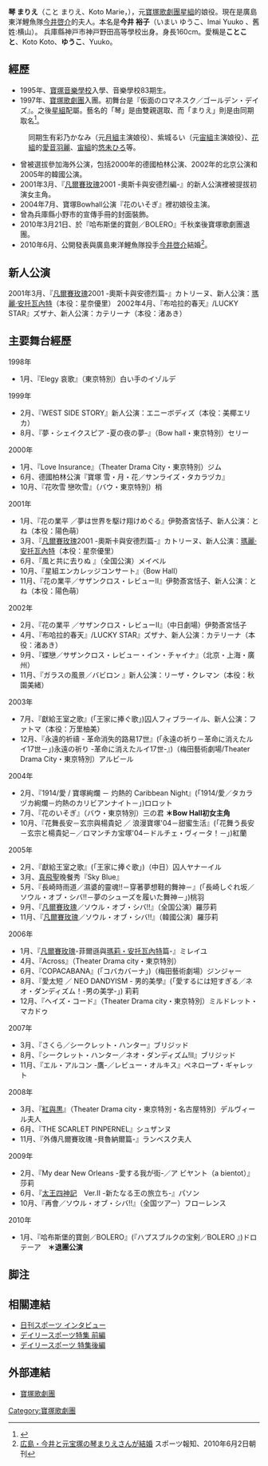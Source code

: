 {{roughtranslation|time=2021-06-01}}
{{blpsources|time=2021-06-01}}
{{藝人|type=女演员
| 姓名                    = 琴 まりえ (こと まりえ）
| 出生日期                = 11月14日
| 出生地點                = {{JPN}}
| yearsactive             = 1997-2010
<br>1997年：[[寶塚歌劇團|寶塚歌劇團]]入團<br>1997年：[[星組|星組]]配屬
}}
{{japanese|japanese=琴 まりえ |kana=こと まりえ|romaji=Koto Marie}}

'''琴 まりえ'''（こと まりえ、Koto Marie，{{bd|1978年|11月14日||}}），元[[寶塚歌劇團|寶塚歌劇團]][[星組|星組]]的娘役。現在是廣島東洋鯉魚隊[[今井啓介|今井啓介]]的夫人。本名是'''今井 裕子'''（いまい ゆうこ、Imai Yuuko 、舊姓:横山）。
兵庫縣神戸市神戸野田高等學校出身。身長160cm。愛稱是'''ことこと'''、Koto Koto、'''ゆうこ'''、Yuuko。

== 經歷 ==
*1995年、[[寶塚音樂學校|寶塚音樂學校]]入學、音樂學校83期生。
*1997年、[[寶塚歌劇團|寶塚歌劇團]]入團。初舞台是『仮面のロマネスク／ゴールデン・デイズ』。之後[[星組|星組]]配屬。藝名的「琴」是由雙親選取、而「まりえ」則是由同期取名<ref>{{Cite web |url=http://www.sankei.co.jp/enak/sumirestylevintage/takara0205/0513koto.html |title=産経ENAK The name of タカラジェンヌ |access-date=2010-10-09 |archive-date=2016-03-05 |archive-url=https://web.archive.org/web/20160305102313/http://www.sankei.co.jp/enak/sumirestylevintage/takara0205/0513koto.html |dead-url=no }}</ref>。
:同期生有彩乃かなみ（元[[月組|月組]]主演娘役）、紫城るい（元[[宙組|宙組]]主演娘役）、[[花組|花組]]的[[愛音羽麗|愛音羽麗]]、[[宙組|宙組]]的[[悠未ひろ|悠未ひろ]]等。
*曾被選拔參加海外公演，包括2000年的德國柏林公演、2002年的北京公演和2005年的韓國公演。
*2001年3月、『[[凡爾賽玫瑰|凡爾賽玫瑰]]2001 -奧斯卡與安德烈編-』的新人公演裡被提拔初演女主角。
*2004年7月、寶塚Bowhall公演『花のいそぎ』裡初娘役主演。
*曾為兵庫縣小野市的宣傳手冊的封面裝飾。
*2010年3月21日、於『哈布斯堡的寶劍／BOLERO』千秋楽後寶塚歌劇團退團。
*2010年6月、公開發表與廣島東洋鯉魚隊投手[[今井啓介|今井啓介]]結婚<ref>[https://web.archive.org/web/20100606194115/http://hochi.yomiuri.co.jp/baseball/npb/news/20100602-OHT1T00145.htm 広島・今井と元宝塚の琴まりえさんが結婚] スポーツ報知、2010年6月2日朝刊</ref>。

== 新人公演 ==
2001年3月、『[[凡爾賽玫瑰|凡爾賽玫瑰]]2001 -奧斯卡與安德烈篇-』カトリーヌ、新人公演：[[瑪麗·安托瓦內特|瑪麗·安托瓦內特]]（本役：星奈優里）
2002年4月、『布哈拉的春天』/LUCKY STAR』ズザナ、新人公演：カテリーナ（本役：渚あき）

== 主要舞台經歷 ==
1998年
*1月、『Elegy 哀歌』（東京特別）白い手のイゾルデ
1999年
*2月、『WEST SIDE STORY』新人公演：エニーボディズ（本役：美椰エリカ）
*8月、『夢・シェイクスピア -夏の夜の夢-』（Bow hall・東京特別）セリー
2000年
*1月、『Love Insurance』（Theater Drama City・東京特別）ジム
*6月、德國柏林公演『寶塚 雪・月・花／サンライズ・タカラヅカ』
*10月、『花吹雪 戀吹雪』（バウ・東京特別）梢
2001年
*1月、『花の業平 ／夢は世界を駆け翔けめぐる』伊勢斎宮恬子、新人公演：とね（本役：陽色萌）
*3月、『[[凡爾賽玫瑰|凡爾賽玫瑰]]2001 -奧斯卡與安德烈篇-』カトリーヌ、新人公演：[[瑪麗·安托瓦內特|瑪麗·安托瓦內特]]（本役：星奈優里）
*6月、『風と共に去りぬ 』（全国公演）メイベル
*10月、『星組エンカレッジコンサート』（Bow Hall）
*11月、『花の業平／サザンクロス・レビューⅡ』伊勢斎宮恬子、新人公演：とね（本役：陽色萌）
2002年
*2月、『花の業平 ／サザンクロス・レビューⅡ』（中日劇場）伊勢斎宮恬子
*4月、『布哈拉的春天』/LUCKY STAR』ズザナ、新人公演：カテリーナ（本役：渚あき）
*9月、『蝶戀／サザンクロス・レビュー・イン・チャイナ』（北京・上海・廣州）
*11月、『ガラスの風景／バビロン 』新人公演：リーザ・クレマン（本役：秋園美緒）
2003年
*7月、『獻給王室之歌』(「王家に捧ぐ歌」)囚人フィブラーイル、新人公演：ファトマ（本役：万里柚美）
*12月、『永遠的祈禱 - 革命消失的路易17世』(「永遠の祈り－革命に消えたルイ17世－」)永遠の祈り -革命に消えたルイ17世-』)（梅田藝術劇場/Theater Drama City・東京特別）アルビール
2004年
*2月、『1914/愛 / 寶塚絢爛 － 灼熱的 Caribbean Night』(「1914/愛／タカラヅカ絢爛－灼熱のカリビアンナイト－」)ロロット
*7月、『花のいそぎ』（バウ・東京特別）三の君 '''＊Bow Hall初女主角'''
*10月、『花舞長安－玄宗與楊貴妃 ／ 浪漫寶塚'04－甜蜜生活』(「花舞う長安－玄宗と楊貴妃－／ロマンチカ宝塚'04－ドルチェ・ヴィータ！－」)紅蘭
2005年
*2月、『獻給王室之歌』(「王家に捧ぐ歌」)（中日）囚人ヤナーイル
*3月、[[真飛聖|真飛聖]]晚餐秀『Sky Blue』
*5月、『長崎時雨道／濕婆的靈魂!!－穿著夢想鞋的舞神－』(「長崎しぐれ坂／ソウル・オブ・シバ!!－夢のシューズを履いた舞神－」)桃羽
*9月、『[[凡爾賽玫瑰|凡爾賽玫瑰]]／ソウル・オブ・シバ!!』（全国公演）羅莎莉
*11月、『[[凡爾賽玫瑰|凡爾賽玫瑰]]／ソウル・オブ・シバ!!』（韓國公演）羅莎莉
2006年
*1月、『[[凡爾賽玫瑰|凡爾賽玫瑰]]-菲爾遜與[[瑪莉・安托瓦內特|瑪莉・安托瓦內特]]篇-』ミレイユ
*4月、『Across』（Theater Drama city・東京特別）
*6月、『COPACABANA』(「コバカバーナ」)（梅田藝術劇場）ジンジャー
*8月、『愛太短 ／ NEO DANDYISM - 男的美學』(「愛するには短すぎる／ネオ・ダンディズム！-男の美学-」) 莉莉
*12月、『ヘイズ・コード』（Theater Drama city・東京特別）ミルドレット・マカドゥ
2007年
*3月、『さくら／シークレット・ハンター』ブリジッド
*8月、『シークレット・ハンター／ネオ・ダンディズム!Ⅱ』ブリジッド
*11月、『エル・アルコン -鷹-／レビュー・オルキス』ペネロープ・ギャレット
2008年
*3月、『[[紅與黒|紅與黒]]』（Theater Drama city・東京特別・名古屋特別）デルヴィール夫人
*6月、『THE SCARLET PINPERNEL』シュザンヌ
*11月、『外傳凡爾賽玫瑰 -貝魯納爾篇-』ランベスク夫人
2009年
*2月、『My dear New Orleans -愛する我が街-／ア ビヤント（a bientot）』莎莉
*6月、『[[太王四神記|太王四神記]]　Ver.Ⅱ -新たなる王の旅立ち-』パソン
*10月、『再會／ソウル・オブ・シバ!!』（全国ツアー）フローレンス
2010年
*1月、『哈布斯堡的寶劍／BOLERO』(『ハプスブルクの宝剣／BOLERO 』)ドロテーア　'''＊退團公演'''

== 脚注 ==
{{reflist}}

== 相關連結 ==
*[https://web.archive.org/web/20100901075307/http://osaka.nikkansports.com/entertainment/takarazuka/p-on-tp5-20061208-127556.html 日刊スポーツ インタビュー]
*[https://web.archive.org/web/20101007174617/http://daily.co.jp/gossip/takara_interview/2008/07/01/0001141552.shtml デイリースポーツ特集 前編]
*[https://web.archive.org/web/20101007174617/http://daily.co.jp/gossip/takara_interview/2008/07/01/0001141552.shtml デイリースポーツ 特集後編]

== 外部連結 ==
*[http://kageki.hankyu.co.jp/index.shtml 寶塚歌劇團] {{Wayback|url=http://kageki.hankyu.co.jp/index.shtml |date=20150306230954 }}

{{DEFAULTSORT:koto marie}}
[[Category:寶塚歌劇團|Category:寶塚歌劇團]]